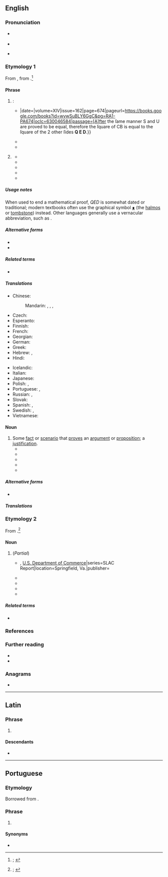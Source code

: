 {{also|Q.E.D.}}
==English==
{{was wotd|2020|January|24}}

===Pronunciation===
* {{a|RP}} {{IPA|en|/ˌkjuːiːˈdiː/}}
* {{audio|en|En-uk-QED.oga|Audio (RP)}}
* {{a|GA}} {{IPA|en|/ˌkjuˌiˈdi/}}

===Etymology 1===
From {{der|en|LL.|q.e.d.}}, from {{der|en|la|quod erat demonstrandum|q(uod) e(rat) d(emonstrandum)}}.<ref>{{R:OED Online|entry=Q.E.D.|pos=''int.'' and ''n.{{sup|1}}''|noformat=yes|id=240240|date=December 2007|nodot=yes}}; {{R:Lexico|pos=abbrev}}</ref>

====Phrase====
{{en-phrase}}

# {{lb|en|mathematics|dated}} {{initialism of|en|quod erat demonstrandum|t=what had to be proved; what was to be demonstrated|nodot=1}}: {{non-gloss definition|placed at the end of a [[mathematical]] [[proof]] to [[show#Verb|show]] that the [[theorem]] under [[discussion]] is [[prove]]d.}}
#* {{quote-journal|en|author=Mr. Ash|title=A New and Easy Way of Demonstrating Some Propositions in {{w|Euclid}} |journal=[[w:Philosophical Transactions of the Royal Society|Philosophical Transactions: Giving Some Accompt of the Present Undertakings, Studies and Labours of the Ingenious in Many Considerable Parts of the World]]|location=London|publisher=Printed by T. R. for John Martyn, printer to the {{w|Royal Society}}; {{...|at the Bell in St. Pauls Church-Yard.}}|date={{J2G|20 August 1684}}|volume=XIV|issue=162|page=674|pageurl=https://books.google.com/books?id=wvwSuBLY6GgC&pg=RA1-PA674|oclc=630046584|passage=[A]fter the ſame manner S and U are proved to be equal, therefore the ſquare of CB is equal to the ſquare of the 2 other ſides '''Q E D'''.}}
#* {{quote-book|en|author=Benjamin Donn|authorlink=Benjamin Donn|chapter=An Essay on Plane Geometry|title=The Geometrician: Containing Essays on Plane Geometry, and Trigonometry:{{nb...|With the Application to the Solutions of a Variety of Problems, with are of Great Use in Measuring Heights and Distances of Places, Surveying of Counties, Sea-coasts, &c.}}|edition=2nd|location=London|publisher=Sold by [[w:Joseph Johnson (publisher)|J[oseph] Johnson]],{{nb...|in St. Paul’s Church-Yard.}}|year=1775|section=paragraph 59|section=book I (The Introduction)|page=10|pageurl=https://books.google.com/books?id=gKk2AAAAMAAJ&pg=RA1-PA10|oclc=23635601|passage={{smallcaps|Theorem 2}}. ''The Angles'' <math>B</math>, <math>C</math>, ''at the Baſe of an Iſoceles Triangle'' <math>ABC</math>'', are equal to each other; and a Line'' <math>AD</math> ''biſecting the Angle'' <math>BAC</math>, ''divides the Baſe into two equal Parts, and is perpendicular thereto.'' For becauſe the Line <math>AD</math> biſects the <math>\angle A</math>, that is, makes the <math>\angle BAD = \angle CAD</math>, and Side <math>AB</math> is <math>= AC</math>, and <math>AD</math> common to both, the <math>\triangle ABD = \triangle ACD</math>; <math>\angle B = \angle C</math>, and <math>\angle ADB = \angle ADC</math>; <math>\because AD \perp</math> to <math>BC</math>. '''Q.E.D.'''}}
#* {{quote-book|en|author=William Dunham|authorlink=William Dunham (mathematician)|chapter=Euler and Analytic Number Theory|title=[[w:Leonhard Euler|Euler]]: The Master of Us All|series=The Dolciani Mathematical Expositions|seriesvolume=22|location=[Washington, D.C.]|publisher={{w|Mathematical Association of America}}|year=1999|page=64|pageurl=https://books.google.com/books?id=x7p4tCPPuXoC&pg=PA64|isbn=978-0-88385-328-3|passage=By Cases 1 and 2, we see that any finite collection of <math>4k - 1</math> primes cannot contain all such primes. Thus there are infinitely many primes of this type. '''Q.E.D.'''}}
# {{lb|en|by extension}} {{non-gloss definition|Used to [[indicate]] that an [[argument]] or [[proposition]] is proved by the [[existence]] of some [[fact]] or [[scenario]].}}
#* {{RQ:Sterne Tristram Shandy|volume=II|chapter=XIX|page=168|passage=If death, ſaid my father, reaſoning with himſelf, is nothing but the ſeparation of the ſoul from the body;—and if it is true that people can walk about and do their buſineſs without brains,—then certes the ſoul does not inhabit there. '''Q.E.D.'''}}
#* {{RQ:Irving History of New York|volume=I|chapter=IV|page=42|passage=That this part of the world has actually ''been peopled'' ('''Q.E.D.''') to support which, we have living proofs in the numerous tribes of Indians that inhabit it.}}
#* {{RQ:Scott Tales of My Landlord 2|volume=IV|chapter=VI|page=120|passage=''Ergo'', Reuben Butler might take possession of the parish of Knocktarlitie, without forfeiting his friendship or favour—'''Q.E.D.'''}}
#* {{quote-book|en|author=Daniel Waterland|authorlink=Daniel Waterland|chapter=A Second Defence of Some Queries Relating to Dr. Clarke’s Scheme of the Holy Trinity: In Answer to the Country Clergyman’s Reply|title=The Works of the Rev. Daniel Waterland, D.D.{{nb...|formerly Master of Magdalene College, Cambridge, Canon of Windsor, and Archdeacon of Middlesex; now First Collected and Arranged. To which is Prefixed, A Review of the Authors Life and Writings, by William van Mildert, D.D. Lord Bishop of Llandaff.}}|location=Oxford, Oxfordshire|publisher=At the [[w:Oxford University Press|Clarendon Press]]|year=1823|volume=III|section=query III|page=165|pageurl=https://books.google.com/books?id=D4YNAAAAQAAJ&pg=PA165|oclc=957692334|passage=[I]f the Son [of God] be in ''nature'' equal to the Father, he is also equal in ''Godhead'', which is a word expressing ''nature''; and if equal in ''Godhead'', equally God ''supreme''. '''Q.E.D.'''}}
#* {{quote-journal|en|author=C. H. Claudy|title=Tanks|editor=Frank V. Chambers|magazine=The Camera: An Illustrated Magazine Devoted to the Advancement of Photography|location=Philadelphia, Pa.|publisher=The Camera Publishing Company|month=July|year=1908|volume=12|issue=7|page=252|pageurl=https://books.google.com/books?id=KDQyAQAAMAAJ&pg=PA252|oclc=|passage=Of all those on the market, Eastman's is the only one with a solution tight, locking cover. '''Q.E.D.'''}}

=====Usage notes=====
When used to end a mathematical proof, ''QED'' is somewhat dated or traditional; modern textbooks often use the graphical symbol [[∎]] (the [[halmos]] or [[tombstone]]) instead. Other languages generally use a vernacular abbreviation, such as {{noncog|fr|CQFD|t=ce qu'il fallait démontrer}}.

=====Alternative forms=====
* {{l|en|q.e.d.}}
* {{l|en|Q.E.D.}}

=====Related terms=====
* {{l|en|QEF}}

=====Translations=====
{{trans-top|''placed at the end of a mathematical proof to show that the theorem under discussion is proved''}}
* Chinese:
*: Mandarin: {{t|cmn|證畢}}, {{t|cmn|证毕|tr=zhèngbì}}, {{t|cmn|證訖}}, {{t|cmn|证讫|tr=zhèngqì}}
* Czech: {{t|cs|c.b.d.}} {{qualifier|co bylo dokázat}}
* Esperanto: {{t|eo|KEP}} {{qualifier|kio estis pruvota}}
* Finnish: {{t+|fi|MOT}} {{qualifier|mikä oli todistettava}}
* French: {{t+|fr|CQFD}} {{qualifier|ce qu'il fallait démontrer}}
* Georgian: {{t|ka|რ.დ.გ}}
* German: {{t|de|w. z. b. w.}} {{qualifier|was zu beweisen war}}
* Greek: {{t|el|Ό.Έ.Δ.}} {{qualifier|[[όπερ έδει δείξαι]]}}
* Hebrew: {{t+|he|מָשָׁ"ל|tr=masha"l}}, {{t|he|מ.ש.ל.|m-p|tr=m.sh.l.}} {{qualifier|{{l|he||מה שצריך להוכיח}}, {{l|he||מה שרצינו להוכיח}}, etc.}}
* Hindi: {{t|hi|इ. सि.}} {{qualifier|[[इति सिद्धम्]]}}
{{trans-mid}}
* Icelandic: {{t|is|þ.s.s.á.}} {{qualifier|það sem sanna átti}}
* Italian: {{t+|it|CVD}} {{qualifier|come volevasi dimostrare}}
* Japanese: {{t|ja|証明終わり|tr=しょうめいおわり, shōmei owari}}
* Polish: {{t+|pl|c.b.d.o.}}, {{t|pl|c.b.d.u.}}
* Portuguese: {{t|pt|CQD}}, {{t|pt|QED}}
* Russian: {{t+|ru|ч. т. д.}}, {{t+|ru|что и тре́бовалось доказа́ть}}
* Slovak: {{t|sk|Č.B.T.D.}} {{qualifier|čo bolo treba dokázať}}
* Spanish: {{t|es|C.Q.D.}}, {{t|es|como queríamos demostrar}}
* Swedish: {{t+|sv|VSV}} {{qualifier|vilket skulle visas}}, {{t+|sv|VSB}} {{qualifier|vilket skulle bevisas}}
* Vietnamese: {{t+|vi|đpcm}}
{{trans-bottom}}

====Noun====
{{en-noun}}

# Some [[fact]] or [[scenario]] that [[prove]]s an [[argument]] or [[proposition]]; a [[justification]].
#* {{quote-journal|en|author=G. D. Yeats|title=Account of Ann Fooks’s Case of Ischuria and Vomiting of Urine|editors=Samuel Fothergill and John Want|journal=The Medical and Physical Journal|location=London|publisher=Published for the proprietors, by J. Adlard,{{nb...|23, Bartholomew-Close, and 39, Duke-Street, Smithfield}}; and sold by J. Souter,{{nb...|No. 1, Paternoster-Row.}}|month=February|year=1814|volume=XXXI, part 2|issue=180|page=122|pageurl=https://books.google.com/books?id=HRAUAAAAQAAJ&pg=PA122|oclc=1051228262|passage=This was exactly the '''Q.E.D.''' of the paper.}}
#* {{quote-book|en|author=William Magee|authorlink=William Magee (archbishop of Dublin)|chapter=Supplement to the Remarks on the Unitarian Version of the New Testament|title=Discourses and Dissertations on the Scriptural Doctrines of Atonement & Sacrifice;{{nb...|and on the Principal Arguments Advanced, and the Mode of Reasoning Employed, by the Opponents of Those Doctrines as Held by the Established Church: With an Appendix, Containing Some Strictures on Mr. Belsham’s Account of the Unitarian Scheme in His Review of Mr. Wilberforce’s Treatise: Together with Remarks on the Version of the New Testament lately Published by the Unitarians.}}|location=Philadelphia, Pa.|publisher=S. Potter & Co.{{nb...|No. 115, Chestnut Street.}}; Jesper Harding, printer|year=1825|volume=II|section=footnote|page=266|pageurl=https://books.google.com/books?id=moEtAAAAYAAJ&pg=PA266|oclc=191255594|passage=The Unitarian might therefore here easily produce his '''Q.E.D.''' for the exclusion of all but the maintainers of Christ's proper humanity from the pale of Christianity.}}
#* {{quote-book|en|author=“Anglicanus” [pseudonym]|chapter=Letter III|title=View of the Character, Position, and Prospects, of the Edinburgh Bible Society. In Seven Letters|location=Edinburgh|publisher=Printed for Brown & Wardlaw,{{nb...|16 St Andrew Street}}; and sold by M. Ogle,{{nb...|W. Collins, and Wardlaw & Co. Glasgow; and James Duncan, J. Hatchard & Son, and B. J. Holdsworth, London.}}|year=1827|page=24|pageurl=https://books.google.com/books?id=VN4HAAAAQAAJ&pg=PA24|oclc=1062258796|passage=Whoever starts a doubt as to the validity of any of those allegations to which he has set his '''Q.E.D.''' is indicted as a disturber of the peace.}}
#* {{quote-book|en|author=William Magee|authorlink=William Magee (archbishop of Dublin)|chapter=Supplement to the Remarks on the Unitarian Version of the New Testament|title=Discourses and Dissertations on the Scriptural Doctrines of Atonemen t & Sacrifice;{{nb...|and on the Principal Arguments Advanced, and the Mode of Reasoning Employed, by the Opponents of Those Doctrines as Held by the Established Church: With an Appendix, Containing Some Strictures on Mr. Belsham’s Account of the Unitarian Scheme in His Review of Mr. Wilberforce’s Treatise: Together with Remarks on the Version of the New Testament lately Published by the Unitarians.}}|location=Philadelphia, Pa.|publisher=S. Potter & Co.{{nb...|No. 115, Chestnut Street.}}; Jesper Harding, printer|year=1825|volume=II|section=footnote|page=266|pageurl=https://books.google.com/books?id=moEtAAAAYAAJ&pg=PA266|oclc=|passage=The Unitarian might therefore here easily produce his '''Q.E.D.''' for the exclusion of all but the maintainers of Christ's proper humanity from the pale of Christianity.}}
#* {{quote-book|en|author={{w|Ouida}} [pseudonym; Maria Louise Ramé]|chapter=The General’s Match-making; or, Coaches and Cousinship|title=Cecil Castlemaine’s Gage, and Other Novelettes|location=London|publisher=[[w:Chapman & Hall|Chapman and Hall]],{{nb...|193, Piccadilly}}|year=1867|page=233|pageurl=https://books.google.com/books?id=50RWAAAAcAAJ&pg=PA233|oclc=35980974|passage=We all go in for the dolce here except you, and you're such a patent machine for turning about '''Q.E.D.s''' by the dozen, that you can no more help working than the bedmaker can help taking my tea and saying the cat did it, [...]}}

=====Alternative forms=====
* {{l|en|Q.E.D.}}

=====Translations=====
{{trans-see|fact or scenario that proves an argument or proposition|justification}}

===Etymology 2===
From {{m|en|quantum electrodynamics|q(uantum) e(lectro)d(ynamics)}}.<ref>{{R:OED Online|pos=''n.{{sup|2}}''|noformat=yes|id=268897|date=December 2007|nodot=yes}}; {{R:Lexico|pos=abbrev}}</ref>

====Noun====
{{en-noun|-}}

# {{lb|en|physics}} (''Partial'') {{initialism of|en|quantum electrodynamics|nocap=1}}
#* {{quote-book|en|author=W. B. Atwood|chapter=Lepton Nucleon Scattering|editor=Ann Mosher|title=Proceedings of Summer Institute on Particle Physics: July 9–20, 1979: Quantum Chromodynamics}}, [[w:United States Department of Commerce|U.S. Department of Commerce]]|series=SLAC Report|location=Springfield, Va.|publisher={{w|National Technical Information Service|month=January|year=1980|section=part I (Lectures), section 3.1 (The General Scheme)|page=26|pageurl=https://books.google.com/books?id=yPQnAQAAIAAJ&pg=PA26|column=1|oclc=918290331|passage=QCD is a theory of quark interactions much analogous to '''QED''': the interaction is carried by "gluons" (analogous to photons) which couple to the "color" (analogous to charge) of the quarks.}}
#* {{quote-book|en|author=A[nthony] Zee|authorlink=Anthony Zee|chapter=Introduction to the 2006 Edition|mainauthor=[[w:Richard Feynman|Richard P[hillips] Feynman]]|title={{w|QED: The Strange Theory of Light and Matter}}|series=Princeton Science Library|location=Princeton, N.J.; Woodstock, Oxfordshire|publisher={{w|Princeton University Press}}|year=2006|page=xii|pageurl=https://books.google.com/books?id=2o2JfTDiA40C&pg=PR12|isbn=978-0-691-12717-0|passage=By the way, these days '''QED''' is considered a relatively simple example of a quantum field theory.}}
#* {{quote-book|en|author=Brian Cox|authorlink=Brian Cox (physicist)|author2=Jeff Forshaw|authorlink2=Jeff Forshaw|chapter=Interaction|title=The Quantum Universe: Everything that Can Happen Does Happen|location=London|publisher=[[w:Penguin Books|Allen Lane]]|year=2011|page=176|pageurl=https://books.google.com/books?id=sMZWo90635oC&pg=PP221|isbn=978-1-84614-432-5|passage='''QED''' is the theory that explains how electrically charged particles, like electrons, interact with each other and with particles of light (photons). [...] Pretty much everything else&nbsp;– certainly everything you see and feel around you&nbsp;– is explained at the deepest known level by '''QED'''. Matter, light, electricity and magnetism&nbsp;– it is all '''QED'''.}}
#* {{quote-book|en|author=James Everitt|chapter=The Aim and Approach|title=A Wave Theory of Universal Resonance: The Physical Basis of Quantum Electro-dynamics in the Cohesive Mechanics of a Unitary Universal Field|location=[Munich, Bavaria]|publisher=GRIN Verlag|year=2018|volume=1|page=12|pageurl=https://books.google.com/books?id=cwdQDwAAQBAJ&pg=PA12|isbn=978-3-668-65552-2|passage=The aim of this work is essentially twofold: to establish the conception and thus model of a 'unitary universal cohesive field' from 'first principles' within which existing theories, primarily '''QED''' and the foundation of its approach, may be understood both in principle and therefore from any abstruse mathematical perspective extrapolated from it; [...]}}
#* {{quote-book|en|author=Abdus Salam|authorlink=Abdus Salam|chapter=Quantum Electrodynamics|editor=David L. Andrews|title=Photonics: Scientific Foundations, Technology and Applications: Fundamentals of Photonics and Physics|location=Hoboken, N.J.|publisher=[[w:Wiley (publisher)|John Wiley & Sons]]|year=2015|volume=I|section=section 8.10 (Resonance Energy Transfer)|page=271|pageurl=https://books.google.com/books?id=q7stBgAAQBAJ&pg=PA271|isbn=978-1-118-22553-0|passage=Finally, there is still plenty of room to employ and apply '''QED''' theory for predictive purposes, by proposing new phenomena, especially within the realm of photonics, thereby ensuring '''QED''' remains relevant to current and future generations of researchers working in chemical physics.}}

=====Related terms=====
* {{l|en|QCD|t=(partial) initialism of {{m|en|quantum chromodynamics}}}}

===References===
<references />

===Further reading===
* {{pedia|Q.E.D.}}
* {{pedia|quantum electrodynamics}}

===Anagrams===
* {{anagrams|en|a=deq|DEQ}}

----

==Latin==
{{wikipedia|lang=la}}

===Phrase===
{{head|la|phrase}}

# {{l|en|QED|gloss=quod erat demonstrandum}} {{initialism of|la|quod erat demonstrandum}}

====Descendants====
* {{desc|en|QED|gloss=quod erat demonstrandum}}

----

==Portuguese==

===Etymology===
Borrowed from {{bor|pt|la|QED}}.

===Phrase===
{{pt-phrase}}

# {{lb|pt|science}} {{l|en|QED}}

====Synonyms====
* {{l|pt|CQD}}
